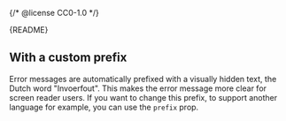{/* @license CC0-1.0 */}


<Meta of={ErrorMessageStories} />

<Markdown>{README}</Markdown>

<Primary />

<Controls />

## With a custom prefix

Error messages are automatically prefixed with a visually hidden text, the Dutch word "Invoerfout".
This makes the error message more clear for screen reader users.
If you want to change this prefix, to support another language for example, you can use the `prefix` prop.

<Canvas of={ErrorMessageStories.WithCustomPrefix} />
